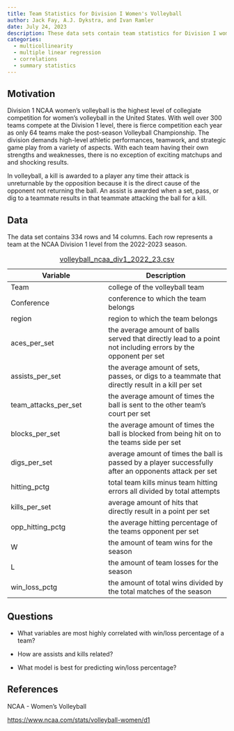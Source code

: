 ```yaml
---
title: Team Statistics for Division I Women's Volleyball
author: Jack Fay, A.J. Dykstra, and Ivan Ramler
date: July 24, 2023
description: These data sets contain team statistics for Division I women's volleyball in the 2022 and 2023 seasons.
categories:
  - multicollinearity
  - multiple linear regression
  -	correlations
  - summary statistics
---
```


## Motivation

Division 1 NCAA women's volleyball is the highest level of collegiate competition for women's volleyball in the United States. With well over 300 teams compete at the Division 1 level, there is fierce competition each year as only 64 teams make the post-season Volleyball Championship. The division demands high-level athletic performances, teamwork, and strategic game play from a variety of aspects. With each team having their own strengths and weaknesses, there is no exception of exciting matchups and and shocking results.

In volleyball, a kill is awarded to a player any time their attack is unreturnable by the opposition because it is the direct cause of the opponent not returning the ball. An assist is awarded when a set, pass, or dig to a teammate results in that teammate attacking the ball for a kill.

## Data

The data set contains 334 rows and 14 columns. Each row represents a team at the NCAA Division 1 level from the 2022-2023 season.

| Variable             | Description                                                                                                   |
|--------------------------------|----------------------------------------|
| Team                 | college of the volleyball team                                                                                |
| Conference           | conference to which the team belongs                                                                          |
| region               | region to which the team belongs                                                                              |
| aces_per_set         | the average amount of balls served that directly lead to a point not including errors by the opponent per set |
| assists_per_set      | the average amount of sets, passes, or digs to a teammate that directly result in a kill per set              |
| team_attacks_per_set | the average amount of times the ball is sent to the other team's court per set                                |
| blocks_per_set       | the average amount of times the ball is blocked from being hit on to the teams side per set                   |
| digs_per_set         | average amount of times the ball is passed by a player successfully after an opponents attack per set         |
| hitting_pctg         | total team kills minus team hitting errors all divided by total attempts                                      |
| kills_per_set        | average amount of hits that directly result in a point per set                                                |
| opp_hitting_pctg     | the average hitting percentage of the teams opponent per set                                                  |
| W                    | the amount of team wins for the season                                                                        |
| L                    | the amount of team losses for the season                                                                      |
| win_loss_pctg        | the amount of total wins divided by the total matches of the season                                           |

: [volleyball_ncaa_div1_2022_23.csv](../data/volleyball_ncaa_div1_2022_23.csv)

## Questions

-   What variables are most highly correlated with win/loss percentage of a team?

-   How are assists and kills related?

-   What model is best for predicting win/loss percentage?

## References

NCAA - Women's Volleyball

<https://www.ncaa.com/stats/volleyball-women/d1>
